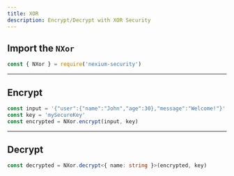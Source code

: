 ```yaml
---
title: XOR
description: Encrypt/Decrypt with XOR Security
---
```


## Import the `NXor`

```js
const { NXor } = require('nexium-security')
```

---

## Encrypt

```js
const input = '{"user":{"name":"John","age":30},"message":"Welcome!"}'
const key = 'mySecureKey'
const encrypted = NXor.encrypt(input, key)
```

---

## Decrypt

```ts
const decrypted = NXor.decrypt<{ name: string }>(encrypted, key)
```
